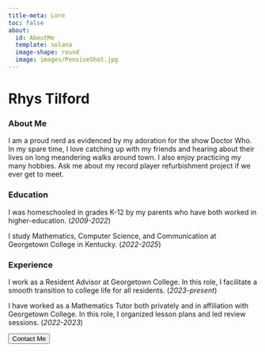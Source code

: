 ```yaml
---
title-meta: Lore
toc: false
about:
  id: AboutMe
  template: solana
  image-shape: round
  image: images/PensiveShot.jpg
---
```


:::{#AboutMe}
# Rhys Tilford

### About Me

I am a proud nerd as evidenced by my adoration for the show Doctor Who. In my spare time, I love catching up with my friends and hearing about their lives on long meandering walks around town. I also enjoy practicing my many hobbies. Ask me about my record player refurbishment project if we ever get to meet.

### Education

I was homeschooled in grades K-12 by my parents who have both worked in higher-education. (*2009-2022*)

I study Mathematics, Computer Science, and Communication at Georgetown College in Kentucky. (*2022-2025*)

### Experience

I work as a Resident Advisor at Georgetown College. In this role, I facilitate a smooth transition to college life for all residents. (*2023-present*)

I have worked as a Mathematics Tutor both privately and in affiliation with Georgetown College. In this role, I organized lesson plans and led review sessions. (*2022-2023*)
:::

<div class="callToAction"><a href="/contactMe.html"><button type="button">Contact Me</button></a></div>